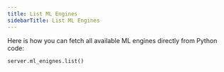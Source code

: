 ```yaml
---
title: List ML Engines
sidebarTitle: List ML Engines
---
```


Here is how you can fetch all available ML engines directly from Python code:

```
server.ml_enignes.list()
```
